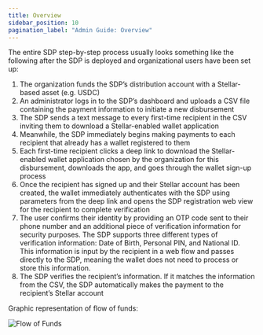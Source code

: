 ```yaml
---
title: Overview
sidebar_position: 10
pagination_label: "Admin Guide: Overview"
---
```


The entire SDP step-by-step process usually looks something like the following after the SDP is deployed and organizational users have been set up:

1. The organization funds the SDP’s distribution account with a Stellar-based asset (e.g. USDC)
2. An administrator logs in to the SDP’s dashboard and uploads a CSV file containing the payment information to initiate a new disbursement
3. The SDP sends a text message to every first-time recipient in the CSV inviting them to download a Stellar-enabled wallet application
4. Meanwhile, the SDP immediately begins making payments to each recipient that already has a wallet registered to them
5. Each first-time recipient clicks a deep link to download the Stellar-enabled wallet application chosen by the organization for this disbursement, downloads the app, and goes through the wallet sign-up process
6. Once the recipient has signed up and their Stellar account has been created, the wallet immediately authenticates with the SDP using parameters from the deep link and opens the SDP registration web view for the recipient to complete verification
7. The user confirms their identity by providing an OTP code sent to their phone number and an additional piece of verification information for security purposes. The SDP supports three different types of verification information: Date of Birth, Personal PIN, and National ID. This information is input by the recipient in a web flow and passes directly to the SDP, meaning the wallet does not need to process or store this information.
8. The SDP verifies the recipient’s information. If it matches the information from the CSV, the SDP automatically makes the payment to the recipient’s Stellar account

Graphic representation of flow of funds:

![Flow of Funds](/assets/SDP/SDP1.png)
